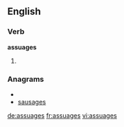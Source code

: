 
==English==

===Verb===
'''assuages'''

# {{third-person singular of|[[assuage]]}}

===Anagrams===
* {{alphagram|aaegsssu}}
* [[sausages#English|sausages]]


[[de:assuages]]
[[fr:assuages]]
[[vi:assuages]]